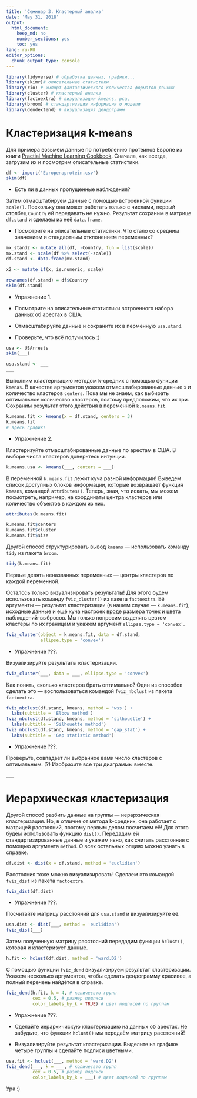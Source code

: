 ```yaml
---
title: 'Семинар 3. Кластерный анализ'
date: 'May 31, 2018'
output:
  html_document:
    keep_md: no
    number_sections: yes
    toc: yes
lang: ru-RU
editor_options:
  chunk_output_type: console
---
```



```r
library(tidyverse) # обработка данных, графики...
library(skimr)# описательные статистики
library(rio) # импорт фантастического количества форматов данных
library(cluster) # кластерный анализ
library(factoextra) # визуализации kmeans, pca,
library(broom) # стандартизация информации о модели
library(dendextend) # визуализация дендограмм
```

# Кластеризация k-means

Для примера возьмём данные по потреблению протеинов Европе из книги [Practial Machine Learning Cookbook](https://github.com/PacktPublishing/Practical-Machine-Learning-Cookbook/blob/master/Chapter%2003/Data/Europenaprotein.csv).
Сначала, как всегда, загрузим их и посмотрим описательные статистики.

```r
df <- import('Europenaprotein.csv')
skim(df)
```

- Есть ли в данных пропущенные наблюдения?

Затем отмасштабируем данные с помощью встроенной функции `scale()`.
Поскольку она может работать только с числами, первый столбец `Country` ей передавать не нужно.
Результат сохраним в матрице `df.stand` и сделаем из неё `data.frame`.

- Посмотрите на описательные статистики. Что стало со средним значением и стандартным отклонением переменных?

```r
mx_stand2 <- mutate_all(df, -Country, fun = list(scale))
mx.stand <- scale(df %>% select(-scale))
df.stand <- data.frame(mx.stand)

x2 <- mutate_if(x, is.numeric, scale)

rownames(df.stand) = df$Country
skim(df.stand)
```

* Упражнение 1.

- Посмотрите на описательные статистики встроенного набора данных об арестах в США.
- Отмасштабируйте данные и сохраните их в перменную `usa.stand`.
- Проверьте, что всё получилось :)

```r
usa <- USArrests
skim(___)

usa.stand <- ___
___
```

Выполним кластеризацию методом k-средних с помощью функции `kmenas`.
В качестве аргументов укажем отмасштабированные данные `x` и количество кластеров `centers`.
Пока мы не знаем, как выбирать оптимальное количество кластеров, поэтому предположим, что их три.
Сохраним результат этого действия в переменной `k.means.fit`.

```r
k.means.fit <- kmeans(x = df.stand, centers = 3)
k.means.fit
# здесь график!
```

* Упражнение 2.

Кластеризуйте отмасштабированные данные по арестам в США.
В выборе числа кластеров доверьтесь интуиции.

```r
k.means.usa <- kmeans(___, centers = ___)
```

В переменной `k.means.fit` лежит куча разной информации!
Выведем список доступных блоков информации, которые возвращает функция `kmeans`, командой `attributes()`.
Теперь, зная, что искать, мы можем посмотреть, например, на координаты центра кластеров или количество объектов в каждом из них.

```r
attributes(k.means.fit)

k.means.fit$centers
k.means.fit$cluster
k.means.fit$size
```

Другой способ структурировать вывод `kmeans` — использовать команду `tidy` из пакета `broom`.

```r
tidy(k.means.fit)
```

Первые девять неназванных переменных — центры кластеров по каждой переменной.

<!--
TODO: ещё в самом RStudio можно посмотреть
-->

Осталось только визуализировать результаты!
Для этого будем использовать команду `fviz_cluster()` из пакета `factoextra`.
Её аргументы — результат кластеризации (в нашем случае — `k.means.fit`),
исходные данные и ещё куча настроек вроде размера точек и цвета наблюдений-выбросов.
Мы только попросим выделять цевтом кластеры по их границам и укажем аргумент `ellipse.type = 'convex'`.

```r
fviz_cluster(object = k.means.fit, data = df.stand,
             ellipse.type = 'convex')
```

* Упражнение ???.

Визуализируйте результаты кластеризации.

```r
fviz_cluster(___, data = ___, ellipse.type = 'convex')
```

<!--
TODO: визулизация корреляций
-->

Как понять, сколько кластеров брать оптимально?
Один из способов сделать это — воспользоваться командой `fviz_nbclust` из пакета `factoextra`.

```r
fviz_nbclust(df.stand, kmeans, method = 'wss') +
  labs(subtitle = 'Elbow method')
fviz_nbclust(df.stand, kmeans, method = 'silhouette') +
  labs(subtitle = 'Silhouette method')
fviz_nbclust(df.stand, kmeans, method = 'gap_stat') +
  labs(subtitle = 'Gap statistic method')
```

<!--
TODO: объединение диаграмм в одну https://github.com/thomasp85/patchwork
-->

* Упражнение ???.

<!--
TODO: дописать код для упражнения
-->

Проверьте, совпадает ли выбранное вами число кластеров с оптимальным.
(?) Изобразите все три диаграммы вместе.

```r
___
```


# Иерархическая кластеризация

Другой способ разбить данные на группы — иерархическая кластеризация.
Но, в отличие от метода k-средних, она работает с матрицей расстояний,
поэтому первым делом посчитаем её!
Для этого будем использовать функцию `dist()`.
Передадим ей стандартизированные данные и укажем явно, как считать расстояния с помощью аргумента `method`.
О всех остальных опциях можно узнать в справке.

```r
df.dist <- dist(x = df.stand, method = 'euclidian')
```

Расстояния тоже можно визуализировать!
Сделаем это командой `fviz_dist` из пакета `factoextra`.

```r
fviz_dist(df.dist)
```

* Упражнение ???.

Посчитайте матрицу расстояний для `usa.stand` и визуализируйте её.

```r
usa.dist <- dist(___, method = 'euclidian')
fviz_dist(___)
```

Затем полученную матрицу расстояний передадим функции `hclust()`, которая и кластеризует данные.

```r
h.fit <- hclust(df.dist, method = 'ward.D2')
```

С помощью функции `fviz_dend` визуализируем результат кластеризации.
Укажем несколько аргументов, чтобы сделать дендограмму красивее,
а полный перечень найдётся в справке.

```r
fviz_dend(h.fit, k = 4, # количесвто групп
          cex = 0.5, # размер подписи
          color_labels_by_k = TRUE) # цвет подписей по группам
```

* Упражнение ???.

- Сделайте иерархичискую кластеризацию на данных об арестах.
Не забудьте, что функции `hclust()` мы передаём матрицу расстояний!

- Визуализируйте результат кластеризации.
Выделите на графике четыре группы и сделайте подписи цветными.

```r
usa.fit <- hclust(___, method = 'ward.D2')
fviz_dend(___, k = ___, # количесвто групп
          cex = 0.5, # размер подписи
          color_labels_by_k = ___) # цвет подписей по группам
```

Ура :)
